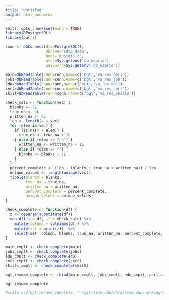```yaml
---
title: "Untitled"
output: html_document
---
```


```r
knitr::opts_chunk$set(echo = TRUE)
library(RPostgreSQL)
library(purrr)
```


```r
conn <- dbConnect(drv=PostgreSQL(),
                  dbname='sdad_data',
                  host='postgis_2',
                  user=Sys.getenv('db_userid'),
                  password=Sys.getenv('db_userid'))

main=dbReadTable(conn=conn,name=c('bgt','va_res_pers'))
jobs=dbReadTable(conn=conn,name=c('bgt','va_res_job'))
edu=dbReadTable(conn=conn,name=c('bgt','va_res_ed'))
cert=dbReadTable(conn=conn,name=c('bgt','va_res_cert'))
skill=dbReadTable(conn=conn,name=c('bgt','va_res_skills'))

```

```r
check_calc <- function(vec) {
  blanks <- 0L
  true_na <- 0L
  written_na <- 0L
  len <- length(x = vec)
  for (elem in vec) {
    if (is.na(x = elem)) {
      true_na <- true_na + 1L
    } else if (elem == "na") {
      written_na <- written_na + 1L
    } else if (elem == "") {
      blanks <- blanks + 1L
    }
  }
  percent_complete <- (len - (blanks + true_na + written_na)) / len
  unique_values <- length(unique(vec))
  tibble(blanks = blanks,
         true_na = true_na,
         written_na = written_na,
         percent_complete = percent_complete,
         unique_values = unique_values)
}

check_complete <- function(df) {
  z <- deparse(substitute(df))
  map_df(.x = df, .f = check_calc) %>%
    mutate(column = colnames(df)) %>%
    mutate(set = print(z))  %>%
    select(set, column, blanks, true_na, written_na, percent_complete, unique_values)
}
```


```r
main_cmplt <- check_complete(main)
jobs_cmplt <- check_complete(jobs)
edu_cmplt <- check_complete(edu)
cert_cmplt <- check_complete(cert)
skills_cmplt <- check_complete(skill)

bgt_resume_complete <- rbind(main_cmplt, jobs_cmplt, edu_cmplt, cert_cmplt, skills_cmplt)

bgt_resume_complete

#write.csv(bgt_resume_complete, "~/git/stem_edu/data/stem_edu/working/BGexplorevalidate/bgt_db_resume_complete.csv")
```






